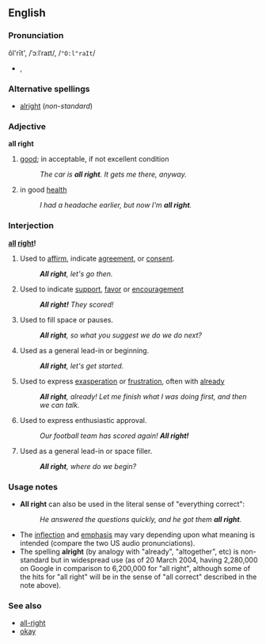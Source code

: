 ==English==
===Pronunciation===
ôl'rīt', /ˈɔːlˈraɪt/, /<tt>"O:l"raIt</tt>/

*{{audio|en-us-all_right1.ogg|Audio (US)}},{{audio|en-us-all_right2.ogg|Audio (US)}}

===Alternative spellings===
*[[alright]] (''non-standard'')

===Adjective===
'''all right'''
#[[good]]; in acceptable, if not excellent condition
#:''The car is '''all right'''.  It gets me there, anyway.''
#in good [[health]]
#:''I had a headache earlier, but now I'm '''all right'''.''

===Interjection===
'''[[all]] [[right]]!'''
#Used to [[affirm]], indicate [[agreement]], or [[consent]].
#:'''''All right''', let's go then.''
#Used to indicate [[support]], [[favor]] or [[encouragement]]
#:'''''All right!''' They scored!''
#Used to fill space or pauses.
#:'''''All right''', so what you suggest we do we do next?''
#Used as a general lead-in or beginning.
#:'''''All right''', let's get started.''
#Used to express [[exasperation]] or [[frustration]], often with [[already]]
#:'''''All right''', already! Let me finish what I was doing first, and then we can talk.''
#Used to express enthusiastic approval.
#:''Our football team has scored again!  '''All right!'''''
#Used as a general lead-in or space filler.
#:'''''All right''', where do we begin?''

===Usage notes===
*'''All right''' can also be used in the literal sense of "everything correct":
*:''He answered the questions quickly, and he got them '''all right'''.''
*The [[inflection]] and [[emphasis]] may vary depending upon what meaning is intended (compare the two US audio pronunciations).
*The spelling '''alright''' (by analogy with "already", "altogether", etc) is non-standard but in widespread use (as of 20 March 2004, having 2,280,000 on Google in comparison to 6,200,000 for "all right", although some of the hits for "all right" will be in the sense of "all correct" described in the note above).

===See also===
*[[all-right]]<!--adjective meaning "satisfactory" as in "it was an all-right party, I suppose"-->
*[[okay]]